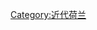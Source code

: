 {{Commons category|Netherlands in the 15th century}}
{{Century in country category|14|15|14|16|2|荷蘭|歐洲|}}

[[Category:近代荷兰|Category:近代荷兰]]